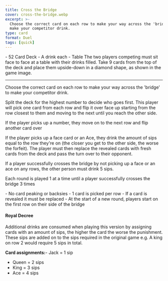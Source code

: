 ```yaml
---
title: Cross the Bridge
cover: cross-the-bridge.webp
excerpt: >-
  Choose the correct card on each row to make your way across the 'bridge' to
  make your competitor drink.
type: card
format: Duel
tags: [quick]
---
```


<GameHero
  cover="/BeerGoggleGames/images/cross-the-bridge.webp"
  alt="Cross the Bridge"
/>

<GameSection title="Equipment" icon="/BeerGoggleGames/images/liquor.webp">
-   52 Card Deck
-   A drink each
-   Table
</GameSection>

<GameSection title="Setup" icon="/BeerGoggleGames/images/settings.webp">
The two players competing must sit face to face at a table with their drinks filled. Take 9 cards from the top of the deck and place them upside-down in a diamond shape, as shown in the game image.

* * *
</GameSection>

<GameSection title="Aim of the Game" icon="/BeerGoggleGames/images/target.webp">
<p>Choose the correct card on each row to make your way across the 'bridge' to make your competitor drink.</p>
</GameSection>

<GameSection title="How to Play" icon="/BeerGoggleGames/images/question.webp">
Split the deck for the highest number to decide who goes first. This player will pick one card from each row and flip it over face up starting from the row closest to them and moving to the next until you reach the other side.

If the player picks up a number, they move on to the next row and flip another card over

If the player picks up a face card or an Ace, they drink the amount of sips equal to the row they're on (the closer you get to the other side, the worse the forfeit). The player must then replace the revealed cards with fresh cards from the deck and pass the turn over to their opponent.

If a player successfully crosses the bridge by not picking up a face or an ace on any rows, the other person must drink 5 sips.

Each round is played 1 at a time until a player successfully crosses the bridge 3 times
</GameSection>

<GameSection title="Rules" icon="/BeerGoggleGames/images/rules.webp">
-   No card peaking or backsies
-   1 card is picked per row
-   If a card is revealed it must be replaced
-   At the start of a new round, players start on the first row on their side of the bridge
</GameSection>

<GameSection title="Special Edition" icon="/BeerGoggleGames/images/special.webp">

<h4>Royal Decree</h4>

Additional drinks are consumed when playing this version by assigning cards with an amount of sips, the higher the card the worse the punishment. These sips are added on to the sips required in the original game e.g. A king on row 2 would require 5 sips in total.

**Card assignments:**-   Jack = 1 sip
-   Queen = 2 sips
-   King = 3 sips
-   Ace = 4 sips
</GameSection>

<ShareButtons title="Cross the Bridge" />

<FeedbackCard>
</FeedbackCard>
